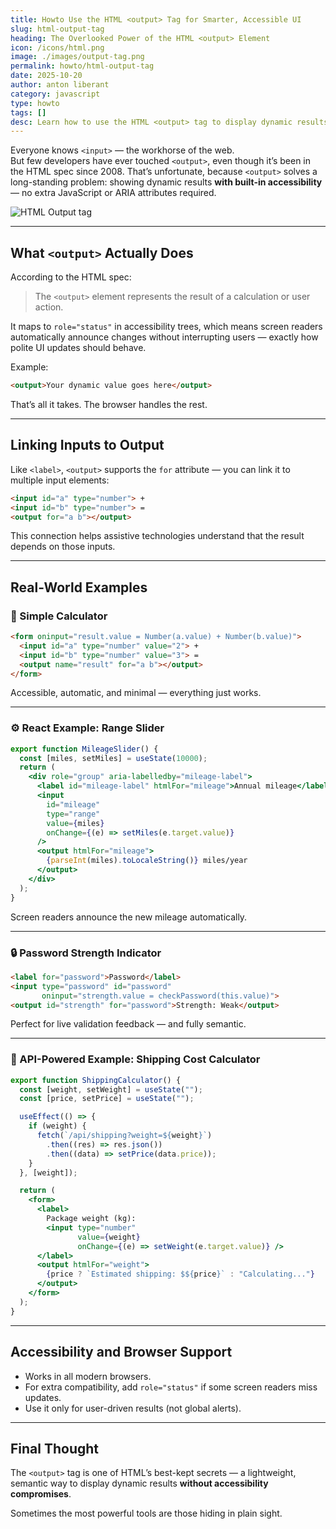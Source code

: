 ```yaml
---
title: Howto Use the HTML <output> Tag for Smarter, Accessible UI
slug: html-output-tag
heading: The Overlooked Power of the HTML <output> Element
icon: /icons/html.png
image: ./images/output-tag.png
permalink: howto/html-output-tag
date: 2025-10-20
author: anton liberant
category: javascript
type: howto
tags: []
desc: Learn how to use the HTML <output> tag to display dynamic results with built-in accessibility and zero ARIA hacks. Includes modern React and HTML examples.
---
```


Everyone knows `<input>` — the workhorse of the web.  
But few developers have ever touched `<output>`, even though it’s been in the HTML spec since 2008. That’s unfortunate, because `<output>` solves a long-standing problem: showing dynamic results **with built-in accessibility** — no extra JavaScript or ARIA attributes required.

![HTML Output tag](./images/output-tag.png)

---

## What `<output>` Actually Does

According to the HTML spec:  
> The `<output>` element represents the result of a calculation or user action.

It maps to `role="status"` in accessibility trees, which means screen readers automatically announce changes without interrupting users — exactly how polite UI updates should behave.

Example:
```html
<output>Your dynamic value goes here</output>
```

That’s all it takes. The browser handles the rest.

---

## Linking Inputs to Output

Like `<label>`, `<output>` supports the `for` attribute — you can link it to multiple input elements:
```html
<input id="a" type="number"> +
<input id="b" type="number"> =
<output for="a b"></output>
```
This connection helps assistive technologies understand that the result depends on those inputs.

---

## Real-World Examples

### 🧮 Simple Calculator
```html
<form oninput="result.value = Number(a.value) + Number(b.value)">
  <input id="a" type="number" value="2"> +
  <input id="b" type="number" value="3"> =
  <output name="result" for="a b"></output>
</form>
```

Accessible, automatic, and minimal — everything just works.

---

### ⚙️ React Example: Range Slider
```jsx
export function MileageSlider() {
  const [miles, setMiles] = useState(10000);
  return (
    <div role="group" aria-labelledby="mileage-label">
      <label id="mileage-label" htmlFor="mileage">Annual mileage</label>
      <input
        id="mileage"
        type="range"
        value={miles}
        onChange={(e) => setMiles(e.target.value)}
      />
      <output htmlFor="mileage">
        {parseInt(miles).toLocaleString()} miles/year
      </output>
    </div>
  );
}
```

Screen readers announce the new mileage automatically.

---

### 🔒 Password Strength Indicator
```html
<label for="password">Password</label>
<input type="password" id="password" 
       oninput="strength.value = checkPassword(this.value)">
<output id="strength" for="password">Strength: Weak</output>
```

Perfect for live validation feedback — and fully semantic.

---

### 🚚 API-Powered Example: Shipping Cost Calculator
```jsx
export function ShippingCalculator() {
  const [weight, setWeight] = useState("");
  const [price, setPrice] = useState("");

  useEffect(() => {
    if (weight) {
      fetch(`/api/shipping?weight=${weight}`)
        .then((res) => res.json())
        .then((data) => setPrice(data.price));
    }
  }, [weight]);

  return (
    <form>
      <label>
        Package weight (kg):
        <input type="number"
               value={weight}
               onChange={(e) => setWeight(e.target.value)} />
      </label>
      <output htmlFor="weight">
        {price ? `Estimated shipping: $${price}` : "Calculating..."}
      </output>
    </form>
  );
}
```

---

## Accessibility and Browser Support

- Works in all modern browsers.  
- For extra compatibility, add `role="status"` if some screen readers miss updates.  
- Use it only for user-driven results (not global alerts).

---

## Final Thought

The `<output>` tag is one of HTML’s best-kept secrets — a lightweight, semantic way to display dynamic results **without accessibility compromises**.

Sometimes the most powerful tools are those hiding in plain sight.